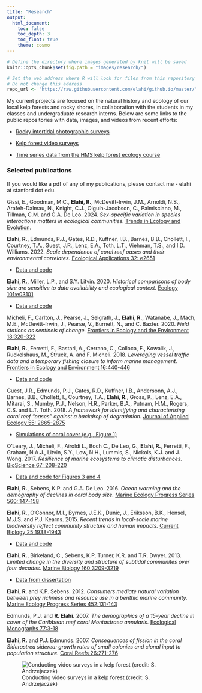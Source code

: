 ```yaml
---
title: "Research"
output: 
  html_document: 
    toc: false
    toc_depth: 3
    toc_float: true
    theme: cosmo
---
```


```r
# Define the directory where images generated by knit will be saved
knitr::opts_chunk$set(fig.path = "images/research/")

# Set the web address where R will look for files from this repository
# Do not change this address
repo_url <- "https://raw.githubusercontent.com/elahi/github.io/master/"
```

My current projects are focused on the natural history and ecology of our local kelp forests and rocky shores, in collaboration with the students in my classes and undergraduate research interns. Below are some links to the public repositories with data, images, and videos from recent efforts:

-   [Rocky intertidal photographic surveys](https://purl.stanford.edu/kv041ng6595)

-   [Kelp forest video surveys](https://purl.stanford.edu/wp446bg1851)

-   [Time series data from the HMS kelp forest ecology course](https://purl.stanford.edu/pz371sk3632)

### Selected publications

If you would like a pdf of any of my publications, please contact me - elahi at stanford dot edu.

Gissi, E., Goodman, M.C., **Elahi, R.**, McDevitt-Irwin, J.M., Arnoldi, N.S., Arafeh-Dalmau, N., Knight, C.J., Olguín-Jacobson, C., Palmisciano, M., Tillman, C.M. and G.A. De Leo. 2024. *Sex-specific variation in species interactions matters in ecological communities.* [Trends in Ecology and Evolution](https://www.cell.com/trends/ecology-evolution/abstract/S0169-5347(24)00171-X).


**Elahi, R.**, Edmunds, P.J., Gates, R.D., Kuffner, I.B., Barnes, B.B., Chollett, I., Courtney, T.A., Guest, J.R., Lenz, E.A., Toth, L.T., Viehman, T.S., and I.D. Williams. 2022. *Scale dependence of coral reef oases and their environmental correlates.* [Ecological Applications 32: e2651](https://esajournals.onlinelibrary.wiley.com/doi/full/10.1002/eap.2651)

-   [Data and code](https://purl.stanford.edu/zb133qp4049)

**Elahi, R.**, Miller, L.P., and S.Y. Litvin. 2020. *Historical comparisons of body size are sensitive to data availability and ecological context.* [Ecology 101:e03101](https://doi.org/10.1002/ecy.3101)

-   [Data and code](https://purl.stanford.edu/bs528mw1630)

Micheli, F., Carlton, J., Pearse, J., Selgrath, J., **Elahi, R.**, Watanabe, J., Mach, M.E., McDevitt-Irwin, J., Pearse, V., Burnett, N., and C. Baxter. 2020. *Field stations as sentinels of change.* [Frontiers in Ecology and the Environment 18:320-322](https://doi.org/10.1002/fee.2231)

**Elahi, R.**, Ferretti, F., Bastari, A., Cerrano, C., Colloca, F., Kowalik, J., Ruckelshaus, M., Struck, A. and F. Micheli. 2018. *Leveraging vessel traffic data and a temporary fishing closure to inform marine management.* [Frontiers in Ecology and Environment 16:440-446](https://doi.org/10.1002/fee.1936)

-   [Data and code](https://purl.stanford.edu/hj240pg7057)

Guest, J.R., Edmunds, P.J., Gates, R.D., Kuffner, I.B., Andersonn, A.J., Barnes, B.B., Chollett, I., Courtney, T.A., **Elahi, R.**, Gross, K., Lenz, E.A., Mitarai, S., Mumby, P.J., Nelson, H.R., Parker, B.A., Putnam, H.M., Rogers, C.S. and L.T. Toth. 2018. *A framework for identifying and characterising coral reef "oases" against a backdrop of degradation.* [Journal of Applied Ecology 55: 2865-2875](https://doi.org/10.1111/1365-2664.13179)

-   [Simulations of coral cover (e.g., Figure 1)](https://github.com/elahi/coral_sims)

O'Leary, J., Micheli, F., Airoldi L., Boch C., De Leo, G., **Elahi, R.**, Ferretti, F., Graham, N.A.J., Litvin, S.Y., Low, N.H., Lummis, S., Nickols, K.J. and J. Wong. 2017. *Resilience of marine ecosystems to climatic disturbances.* [BioScience 67: 208-220](https://doi.org/10.1093/biosci/biw161)

-   [Data and code for Figures 3 and 4](https://github.com/elahi/bright_spots)

**Elahi, R.**, Sebens, K.P. and G.A. De Leo. 2016. *Ocean warming and the demography of declines in coral body size.* [Marine Ecology Progress Series 560: 147-158](https://doi.org/10.3354/meps11931)

**Elahi, R.**, O'Connor, M.I., Byrnes, J.E.K., Dunic, J., Eriksson, B.K., Hensel, M.J.S. and P.J. Kearns. 2015. *Recent trends in local-scale marine biodiversity reflect community structure and human impacts.* [Current Biology 25:1938-1943](https://doi.org/10.1016/j.cub.2015.05.030)

-   [Data and code](https://github.com/elahi/marBiodivChange)

**Elahi, R.**, Birkeland, C., Sebens, K.P, Turner, K.R. and T.R. Dwyer. 2013. *Limited change in the diversity and structure of subtidal communites over four decades.* [Marine Biology 160:3209-3219](https://doi.org/10.1007/s00227-013-2308-3)

-   [Data from dissertation](https://github.com/elahi/phd_elahi)

**Elahi, R**. and K.P. Sebens. 2012. *Consumers mediate natural variation between prey richness and resource use in a benthic marine community.* [Marine Ecology Progress Series 452:131-143](https://doi.org/10.3354/meps09603)

Edmunds, P.J. and **R. Elahi.** 2007. *The demographics of a 15-year decline in cover of the Caribbean reef coral Montastraea annularis.* [Ecological Monographs 77:3-18](https://doi.org/10.1890/05-1081)

**Elahi, R.** and P.J. Edmunds. 2007. *Consequences of fission in the coral Siderastrea siderea: growth rates of small colonies and clonal input to population structure.* [Coral Reefs 26:271-276](https://doi.org/10.1007/s00338-006-0190-x)

![Conducting video surveys in a kelp forest (credit: S. Andrzejaczek)](images/re_framer_credit_Andrzejaczek.jpg)
